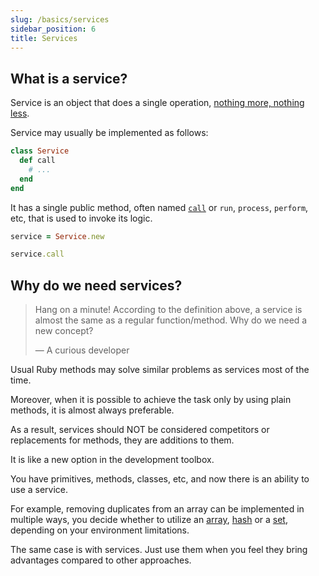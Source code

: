 ```yaml
---
slug: /basics/services
sidebar_position: 6
title: Services
---
```


## What is a service?

Service is an object that does a single operation, [nothing more, nothing less](https://ludwig.guru/s/nothing+more+and+nothing+less).

Service may usually be implemented as follows:

```ruby
class Service
  def call
    # ...
  end
end
```

It has a single public method, often named [`call`](https://blog.eq8.eu/article/ruby-call-method.html) or `run`, `process`, `perform`, etc, that is used to invoke its logic.

```ruby
service = Service.new

service.call
```

## Why do we need services?

> Hang on a minute!  According to the definition above, a service is almost the same as a regular function/method. Why do we need a new concept?
>
> — A curious developer

Usual Ruby methods may solve similar problems as services most of the time.

Moreover, when it is possible to achieve the task only by using plain methods, it is almost always preferable.

As a result, services should NOT be considered competitors or replacements for methods, they are additions to them.

It is like a new option in the development toolbox.

You have primitives, methods, classes, etc, and now there is an ability to use a service.

For example, removing duplicates from an array can be implemented in multiple ways, you decide whether to utilize an [array](https://www.geeksforgeeks.org/remove-duplicates-sorted-array/?ref=lbp), [hash](https://www.geeksforgeeks.org/remove-duplicates-from-unsorted-array-using-map-data-structure/?ref=lbp) or a [set](https://www.geeksforgeeks.org/remove-duplicates-from-unsorted-array-using-set-data-structure/), depending on your environment limitations.

The same case is with services. Just use them when you feel they bring advantages compared to other approaches.
